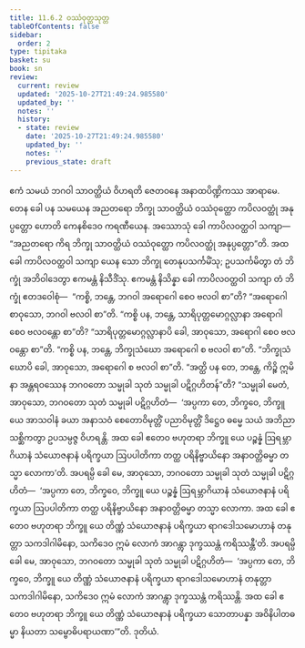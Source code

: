 ```yaml
---
title: 11.6.2 ဝဿံဝုတ္ထသုတ္တ
tableOfContents: false
sidebar:
  order: 2
type: tipitaka
basket: su
book: sn
review:
  current: review
  updated: '2025-10-27T21:49:24.985580'
  updated_by: ''
  notes: ''
  history:
  - state: review
    date: '2025-10-27T21:49:24.985580'
    updated_by: ''
    notes: ''
    previous_state: draft
---
```



<ReviewStatus review={frontmatter.review} showDetails={true} />

<HypothesisAnnotation frontmatter={frontmatter} />

<DynamicBreadcrumb />

<Division number="1048" book="sn" e="ch" v="18" p="435">

<Paragraph number="2097" book="sn">
ဧကံ သမယံ ဘဂဝါ သာဝတ္ထိယံ ဝိဟရတိ ဇေတဝနေ အနာထပိဏ္ဍိကဿ အာရာမေ. တေန ခေါ ပန သမယေန အညတရော ဘိက္ခု သာဝတ္ထိယံ ဝဿံဝုတ္ထော ကပိလဝတ္ထုံ အနုပ္ပတ္တော ဟောတိ ကေနစိဒေဝ ကရဏီယေန. အဿောသုံ ခေါ ကာပိလဝတ္ထဝါ သကျာ—  “အညတရော ကိရ ဘိက္ခု သာဝတ္ထိယံ ဝဿံဝုတ္ထော ကပိလဝတ္ထုံ အနုပ္ပတ္တော”တိ.
</Paragraph>

<Paragraph number="2098" book="sn">
အထ ခေါ ကာပိလဝတ္ထဝါ သကျာ ယေန သော ဘိက္ခု တေနုပသင်္ကမိံသု; ဥပသင်္ကမိတွာ တံ ဘိက္ခုံ အဘိဝါဒေတွာ ဧကမန္တံ နိသီဒိံသု. ဧကမန္တံ နိသိန္နာ ခေါ ကာပိလဝတ္ထဝါ သကျာ တံ ဘိက္ခုံ ဧတဒဝေါစုံ—  “ကစ္စိ, ဘန္တေ, ဘဂဝါ အရောဂေါ စေဝ ဗလဝါ စာ”တိ? “အရောဂေါ စာဝုသော, ဘဂဝါ ဗလဝါ စာ”တိ.
</Paragraph>

<Paragraph number="2099" book="sn">
“ကစ္စိ ပန, ဘန္တေ, သာရိပုတ္တမောဂ္ဂလ္လာနာ အရောဂါ စေဝ ဗလဝန္တော စာ”တိ? “သာရိပုတ္တမောဂ္ဂလ္လာနာပိ ခေါ, အာဝုသော, အရောဂါ စေဝ ဗလဝန္တော စာ”တိ.
</Paragraph>

<Paragraph number="2100" book="sn">
“ကစ္စိ ပန, ဘန္တေ, ဘိက္ခုသံဃော အရောဂေါ စ ဗလဝါ စာ”တိ. “ဘိက္ခုသံဃောပိ ခေါ, အာဝုသော, အရောဂေါ စ ဗလဝါ စာ”တိ.
</Paragraph>

<Paragraph number="2101" book="sn">
“အတ္ထိ ပန တေ, ဘန္တေ, ကိဉ္စိ ဣမိနာ အန္တရဝဿေန ဘဂဝတော သမ္မုခါ သုတံ သမ္မုခါ ပဋိဂ္ဂဟိတန်”တိ? “သမ္မုခါ မေတံ, အာဝုသော, ဘဂဝတော သုတံ သမ္မုခါ ပဋိဂ္ဂဟိတံ—  ‘အပ္ပကာ တေ, ဘိက္ခဝေ, ဘိက္ခူ ယေ အာသဝါနံ ခယာ အနာသဝံ စေတောဝိမုတ္တိံ ပညာဝိမုတ္တိံ ဒိဋ္ဌေဝ ဓမ္မေ သယံ အဘိညာ သစ္ဆိကတွာ ဥပသမ္ပဇ္ဇ ဝိဟရန္တိ. အထ ခေါ ဧတေဝ ဗဟုတရာ ဘိက္ခူ ယေ ပဉ္စန္နံ ဩရမ္ဘာဂိယာနံ သံယောဇနာနံ ပရိက္ခယာ ဩပပါတိကာ တတ္ထ ပရိနိဗ္ဗာယိနော အနာဝတ္တိဓမ္မာ တသ္မာ လောကာ’တိ.
</Paragraph>

<Paragraph number="2102" book="sn">
အပရမ္ပိ ခေါ မေ, အာဝုသော, ဘဂဝတော သမ္မုခါ သုတံ သမ္မုခါ ပဋိဂ္ဂဟိတံ—  ‘အပ္ပကာ တေ, ဘိက္ခဝေ, ဘိက္ခူ ယေ ပဉ္စန္နံ ဩရမ္ဘာဂိယာနံ သံယောဇနာနံ ပရိက္ခယာ ဩပပါတိကာ တတ္ထ ပရိနိဗ္ဗာယိနော အနာဝတ္တိဓမ္မာ တသ္မာ လောကာ. အထ ခေါ ဧတေဝ ဗဟုတရာ ဘိက္ခူ ယေ တိဏ္ဏံ သံယောဇနာနံ ပရိက္ခယာ ရာဂဒေါသမောဟာနံ တနုတ္တာ သကဒါဂါမိနော, သကိဒေဝ ဣမံ လောကံ အာဂန္တွာ ဒုက္ခဿန္တံ ကရိဿန္တီ’တိ.
</Paragraph>

<Paragraph number="2103" book="sn">
အပရမ္ပိ ခေါ မေ, အာဝုသော, ဘဂဝတော သမ္မုခါ သုတံ သမ္မုခါ ပဋိဂ္ဂဟိတံ—  ‘အပ္ပကာ တေ, ဘိက္ခဝေ, ဘိက္ခူ ယေ တိဏ္ဏံ သံယောဇနာနံ ပရိက္ခယာ ရာဂဒေါသမောဟာနံ တနုတ္တာ သကဒါဂါမိနော, သကိဒေဝ ဣမံ လောကံ အာဂန္တွာ ဒုက္ခဿန္တံ ကရိဿန္တိ. အထ ခေါ ဧတေဝ ဗဟုတရာ ဘိက္ခူ ယေ တိဏ္ဏံ သံယောဇနာနံ ပရိက္ခယာ သောတာပန္နာ အဝိနိပါတဓမ္မာ နိယတာ သမ္ဗောဓိပရာယဏာ’”တိ.

</Paragraph>
</Division>

<Paragraph number="2104" type="center" book="sn">
ဒုတိယံ.
</Paragraph>